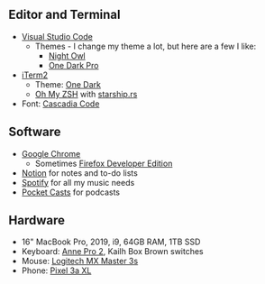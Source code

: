 ## Editor and Terminal

- [Visual Studio Code](https://code.visualstudio.com/)
  - Themes - I change my theme a lot, but here are a few I like:
    - [Night Owl](https://marketplace.visualstudio.com/items?itemName=sdras.night-owl)
    - [One Dark Pro](https://marketplace.visualstudio.com/items?itemName=zhuangtongfa.One-dark-pro)
- [iTerm2](https://iterm2.com/)
  - Theme: [One Dark](https://github.com/one-dark/iterm-one-dark-theme/blob/master/One%20Dark.itermcolors)
  - [Oh My ZSH](https://ohmyz.sh/) with [starship.rs](https://starship.rs/)
- Font: [Cascadia Code](https://github.com/microsoft/cascadia-code)

## Software

- [Google Chrome](https://www.google.com/chrome/)
  - Sometimes [Firefox Developer Edition](https://www.mozilla.org/en-US/firefox/developer/)
- [Notion](https://www.notion.so/) for notes and to-do lists
- [Spotify](https://www.spotify.com/us/) for all my music needs
- [Pocket Casts](https://www.pocketcasts.com/) for podcasts

## Hardware

- 16" MacBook Pro, 2019, i9, 64GB RAM, 1TB SSD
- Keyboard: [Anne Pro 2](https://annepro2.com/), Kailh Box Brown switches
- Mouse: [Logitech MX Master 3s](https://www.logitech.com/en-us/product/mx-master-3)
- Phone: [Pixel 3a XL](https://store.google.com/us/product/pixel_3a)
